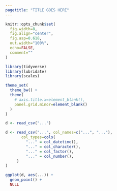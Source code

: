 ```yaml
---
pagetitle: "TITLE GOES HERE"
---
```


```r

knitr::opts_chunk$set(
  fig.width=8,
  fig.align="center",
  fig.asp=0.618,
  out.width="100%",
  echo=FALSE,
  comment=""
)

library(tidyverse)
library(lubridate)
library(scales)

theme_set(
  theme_bw() +
  theme(
    # axis.title.x=element_blank(),
    panel.grid.minor=element_blank()
  )
)

```

```r

d <- read_csv("...")

d <- read_csv("...", col_names=c("...", "..."),
       col_types=cols(
         "..." = col_datetime(),
         "..." = col_character(),
         "..." = col_factor(),
         "..." = col_number(),
     )
)

```

```r

ggplot(d, aes(...)) +
  geom_point() +
  NULL

```


